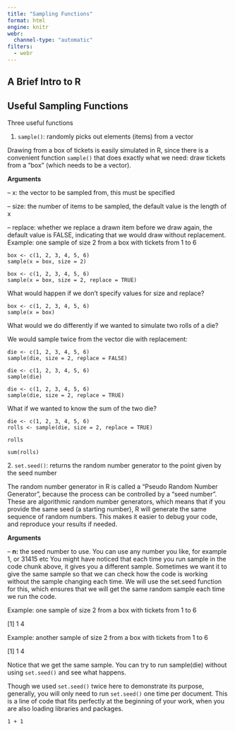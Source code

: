 ```yaml
---
title: "Sampling Functions"
format: html
engine: knitr
webr:
  channel-type: "automatic"
filters:
  - webr
---
```


## A Brief Intro to R

## Useful Sampling Functions

Three useful functions

1.  `sample()`: randomly picks out elements (items) from a vector

Drawing from a box of tickets is easily simulated in R, since there is a convenient function `sample()` that does exactly what we need: draw tickets from a “box” (which needs to be a vector).

**Arguments**

– x: the vector to be sampled from, this must be specified

– size: the number of items to be sampled, the default value is the length of x

– replace: whether we replace a drawn item before we draw again, the default value is FALSE, indicating that we would draw without replacement. Example: one sample of size 2 from a box with tickets from 1 to 6

```webr-r
box <- c(1, 2, 3, 4, 5, 6)
sample(x = box, size = 2)
```
```webr-r
box <- c(1, 2, 3, 4, 5, 6)
sample(x = box, size = 2, replace = TRUE)
```



What would happen if we don’t specify values for size and replace?

```webr-r
box <- c(1, 2, 3, 4, 5, 6)
sample(x = box)
```


What would we do differently if we wanted to simulate two rolls of a die?

We would sample twice from the vector die with replacement:

```webr-r
die <- c(1, 2, 3, 4, 5, 6)
sample(die, size = 2, replace = FALSE)
```

```webr-r
die <- c(1, 2, 3, 4, 5, 6)
sample(die)
```

```webr-r
die <- c(1, 2, 3, 4, 5, 6)
sample(die, size = 2, replace = TRUE)
```

What if we wanted to know the sum of the two die?

```webr-r
die <- c(1, 2, 3, 4, 5, 6)
rolls <- sample(die, size = 2, replace = TRUE)

rolls

sum(rolls)
```


2\. `set.seed()`: returns the random number generator to the point given by the seed number

The random number generator in R is called a “Pseudo Random Number Generator”, because the process can be controlled by a “seed number”. These are algorithmic random number generators, which means that if you provide the same seed (a starting number), R will generate the same sequence of random numbers. This makes it easier to debug your code, and reproduce your results if needed.

**Arguments**

– **n:** the seed number to use. You can use any number you like, for example 1, or 31415 etc You might have noticed that each time you run sample in the code chunk above, it gives you a different sample. Sometimes we want it to give the same sample so that we can check how the code is working without the sample changing each time. We will use the set.seed function for this, which ensures that we will get the same random sample each time we run the code.

Example: one sample of size 2 from a box with tickets from 1 to 6

\[1\] 1 4

Example: another sample of size 2 from a box with tickets from 1 to 6

\[1\] 1 4\

Notice that we get the same sample. You can try to run sample(die) without using `set.seed()` and see what happens.

Though we used `set.seed()` twice here to demonstrate its purpose, generally, you will only need to run `set.seed()` one time per document. This is a line of code that fits perfectly at the beginning of your work, when you are also loading libraries and packages.

```webr-r
1 + 1
```
